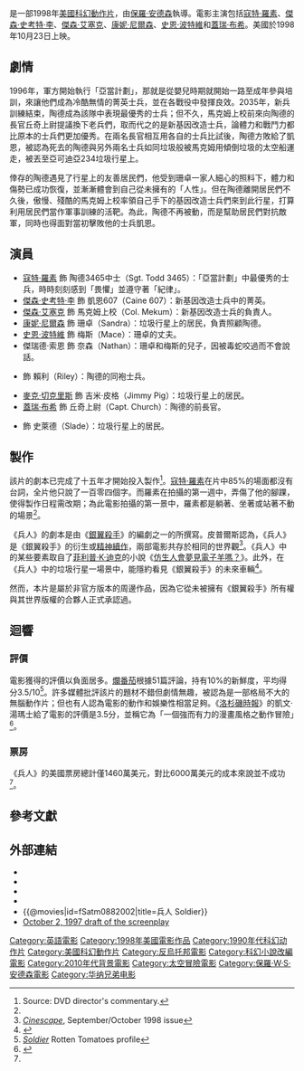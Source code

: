 {{noteTA
|T=zh-hk:星空第一戰士;zh-tw:兵人;zh-cn:兵人;
|G1=Show
|G2=Movie
|1=zh-hk:星空第一戰士;zh-tw:兵人;zh-cn:兵人;
|2=zh-hk:2020;zh-tw:銀翼殺手;zh-cn:银翼杀手;
}}
{{Infobox film
| name = 兵人
| original_name = {{lang|en|''Soldier''}}
| image = Soldier (1998) Poster.jpg
| caption = 電影海報
| director = [[保羅·W·S·安德森|保羅·安德森]]
| producer = {{le|傑瑞·溫特勞布|Jerry Weintraub}}
| writer = {{le|大衛·皮普爾斯|David Peoples|大衛·韋柏·皮普爾斯}}
| starring = {{plainlist|
* [[寇特·羅素|寇特·羅素]]
* [[李截|傑森·史考特·李]]
* [[傑森·艾塞克|傑森·艾塞克]]
* [[康妮·尼爾森|康妮·尼爾森]]
* [[麥克·切克里斯|麥克·切克里斯]]
* [[蓋瑞·布希|蓋瑞·布希]]
}}
| music = {{le|喬爾·麥克尼力|Joel McNeely}}
| cinematography = {{le|大衛·泰特薩|David Tattersall}}
| editing = 馬丁·亨特
| studio = {{plainlist|
* {{le|Morgan Creek Productions|Morgan Creek Productions|Morgan Creek}}
* Jerry Weintraub Productions
}}
| distributor = [[華納兄弟|華納兄弟]]
| released = {{Film date|1998|10|23|美國}}
| runtime = 99分鐘
| country = 美国<ref>{{cite web|url=http://ftvdb.bfi.org.uk/sift/title/586433|work=[[British_Film_Institute|British Film Institute]]|accessdate=November 10, 2012|title=Soldier|location=London|archive-url=https://web.archive.org/web/20131110150315/http://ftvdb.bfi.org.uk/sift/title/586433|archive-date=2013-11-10|dead-url=yes}}</ref><ref>{{cite web|url=http://www.allmovie.com/movie/soldier-v173552|work=Allmovie|title=Soldier (1998)|accessdate=November 10, 2012|author=Erlewine, Iotis|archive-date=2020-06-18|archive-url=https://web.archive.org/web/20200618033104/https://www.allmovie.com/movie/soldier-v173552|dead-url=no}}</ref>
| language = 英語
| budget = 6000萬美元<ref name=boxofficemojo>{{cite web|title= ''Soldier (1998)''|url= http://boxofficemojo.com/movies/?id=soldier.htm|work= [[Box_Office_Mojo|Box Office Mojo]]|accessdate= 30 January 2012|archive-date= 2012-01-28|archive-url= https://web.archive.org/web/20120128205004/http://www.boxofficemojo.com/movies/?id=soldier.htm|dead-url= no}}</ref>
| gross = 1460萬美元<ref name=boxofficemojo/>
| preceded_by = 
| followed_by = 
| cn_name = 兵人
| hk_name = 星空第一戰士
| tw_name = 兵人
}}
{{作品名稱|name=''Soldier''|hk=星空第一戰士|tw=兵人|equiv-cn=tw}}是一部1998年[[美國|美國]][[科幻片|科幻]][[動作片|動作片]]，由[[保羅·W·S·安德森|保羅·安德森]]執導。電影主演包括[[寇特·羅素|寇特·羅素]]、[[李截|傑森·史考特·李]]、[[傑森·艾塞克|傑森·艾塞克]]、[[康妮·尼爾森|康妮·尼爾森]]、[[史恩·波特維|史恩·波特維]]和[[蓋瑞·布希|蓋瑞·布希]]。美國於1998年10月23日上映。

==劇情==
1996年，軍方開始執行「亞當計劃」，那就是從嬰兒時期就開始一路至成年參與培訓，來讓他們成為冷酷無情的菁英士兵，並在各戰役中發揮良效。2035年，新兵訓練結束，陶德成為該隊中表現最優秀的士兵；但不久，馬克姆上校前來向陶德的長官丘奇上尉提議換下老兵們，取而代之的是新基因改造士兵，論體力和戰鬥力都比原本的士兵們更加優秀。在兩名長官相互用各自的士兵比試後，陶德方敗給了凱恩，被認為死去的陶德與另外兩名士兵如同垃圾般被馬克姆用傾倒垃圾的太空船運走，被丟至亞可迪亞234垃圾行星上。

倖存的陶德遇見了行星上的友善居民們，他受到珊卓一家人細心的照料下，體力和傷勢已成功恢復，並漸漸體會到自己從未擁有的「人性」。但在陶德離開居民們不久後，傲慢、殘酷的馬克姆上校率領自己手下的基因改造士兵們來到此行星，打算利用居民們當作軍事訓練的活靶。為此，陶德不再被動，而是幫助居民們對抗敵軍，同時也得面對當初擊敗他的士兵凱恩。

==演員==
* [[寇特·羅素|寇特·羅素]] 飾 陶德3465中士（Sgt. Todd 3465）：「亞當計劃」中最優秀的士兵，時時刻刻感到「畏懼」並遵守著「紀律」。
* [[李截|傑森·史考特·李]] 飾 凱恩607（Caine 607）：新基因改造士兵中的菁英。
* [[傑森·艾塞克|傑森·艾塞克]] 飾 馬克姆上校（Col. Mekum）：新基因改造士兵的負責人。
* [[康妮·尼爾森|康妮·尼爾森]] 飾 珊卓（Sandra）：垃圾行星上的居民，負責照顧陶德。
* [[史恩·波特維|史恩·波特維]] 飾 梅斯（Mace）：珊卓的丈夫。
* 傑瑞德·索恩 飾 奈森（Nathan）：珊卓和梅斯的兒子，因被毒蛇咬過而不會說話。
* {{le|詹姆士·R·布萊克|James R. Black}} 飾 賴利（Riley）：陶德的同袍士兵。
* [[麥克·切克里斯|麥克·切克里斯]] 飾 吉米·皮格（Jimmy Pig）：垃圾行星上的居民。
* [[蓋瑞·布希|蓋瑞·布希]] 飾 丘奇上尉（Capt. Church）：陶德的前長官。
* {{le|保羅·狄龍|Paul Dillon}} 飾 史萊德（Slade）：垃圾行星上的居民。

==製作==
該片的劇本已完成了十五年才開始投入製作<ref name="Comment">Source: DVD director's commentary.</ref>。[[寇特·羅素|寇特·羅素]]在片中85%的場面都沒有台詞，全片他只說了一百零四個字。而羅素在拍攝的第一週中，弄傷了他的腳踝，使得製作日程需改期；為此電影拍攝的第一景中，羅素都是躺著、坐著或站著不動的場景<ref name="Comment"/>。

《兵人》的劇本是由《[[銀翼殺手|銀翼殺手]]》的編劇之一的{{le|大衛·皮普爾斯|David Peoples|大衛·韋柏·-{皮}-普爾斯}}所撰寫。皮普爾斯認為，《兵人》是《銀翼殺手》的衍生或[[精神續作|精神續作]]，兩部電影共存於相同的世界觀<ref>''[[Cinescape|Cinescape]]'', September/October 1998 issue</ref>。《兵人》中的某些要素取自了[[菲利普·K·迪克|菲利普·K·迪克]]的小說《[[銀翼殺手_(小說)|仿生人會夢見電子羊嗎？]]》。此外，在《兵人》中的垃圾行星一場景中，能隱約看見《銀翼殺手》的未來車輛<ref>{{cite web |url=http://www.aintitcool.com/node/1890?q=node/1913 |title=Ain't It Cool News: The best in movie, TV, DVD, and comic book news |publisher=Aintitcool.com |date=1998-08-17 |accessdate=2011-12-07 |archive-date=2018-09-29 |archive-url=https://web.archive.org/web/20180929122243/http://www.aintitcool.com/node/1890?q=node%2F1913 |dead-url=no }}</ref>。

然而，本片是屬於非官方版本的周邊作品，因為它從未被擁有《銀翼殺手》所有權與其世界版權的合夥人正式承認過。

==迴響==
===評價===
電影獲得的評價以負面居多。[[爛番茄|爛番茄]]根據51篇評論，持有10%的新鮮度，平均得分3.5/10<ref>[http://www.rottentomatoes.com/m/1083934-soldier/ ''Soldier''] {{Wayback|url=http://www.rottentomatoes.com/m/1083934-soldier/ |date=20201219170627 }} Rotten Tomatoes profile</ref>。許多媒體批評該片的題材不錯但劇情無趣，被認為是一部格局不大的無腦動作片；但也有人認為電影的動作和娛樂性相當足夠。《[[洛杉磯時報|洛杉磯時報]]》的凱文·湯瑪士給了電影的評價是3.5分，並稱它為「一個強而有力的漫畫風格之動作冒險」<ref>{{cite|url=http://articles.latimes.com/1998/oct/23/entertainment/ca-35498|title='Soldier' Takes No Prisoners|last=Thomas|first=Kevin|work=[[Los_Angeles_Times|Los Angeles Times]]|date=October 23, 1998|accessdate=October 18, 2016|archive-date=2017-10-11|archive-url=https://web.archive.org/web/20171011114436/http://articles.latimes.com/1998/oct/23/entertainment/ca-35498|dead-url=no}}</ref>。

===票房===
《兵人》的美國票房總計僅1460萬美元，對比6000萬美元的成本來說並不成功<ref name=boxofficemojo/>。

==參考文獻==
{{Reflist|30em}}

==外部連結==
{{wikiquote|Soldier (1998 American film)}}
* {{Official website|http://www.wb-soldier.com/}}
* {{IMDb title|id=0120157|title=Soldier}}
* {{Rotten-tomatoes|id=1083934-soldier|title=Soldier}}
* {{Mojo title|soldier|Soldier}}
* {{@movies|id=fSatm0882002|title=兵人 Soldier}}
* [http://www.dailyscript.com/scripts/soldier.html October 2, 1997 draft of the screenplay] {{Wayback|url=http://www.dailyscript.com/scripts/soldier.html |date=20090427101314 }}

{{保罗·安德森的作品}}
{{DEFAULTSORT:Soldier}}
[[Category:英語電影|Category:英語電影]]
[[Category:1998年美國電影作品|Category:1998年美國電影作品]]
[[Category:1990年代科幻动作片|Category:1990年代科幻动作片]]
[[Category:美國科幻動作片|Category:美國科幻動作片]]
[[Category:反烏托邦電影|Category:反烏托邦電影]]
[[Category:科幻小說改編電影|Category:科幻小說改編電影]]
[[Category:2010年代背景電影|Category:2010年代背景電影]]
[[Category:太空冒險電影|Category:太空冒險電影]]
[[Category:保羅·W·S·安德森電影|Category:保羅·W·S·安德森電影]]
[[Category:华纳兄弟电影|Category:华纳兄弟电影]]